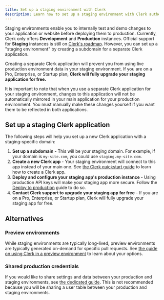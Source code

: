 ```yaml
---
title: Set up a staging environment with Clerk
description: Learn how to set up a staging environment with Clerk authentication.
---
```


Staging environments enable you to internally test and demo changes to your application or website before deploying them to production. Currently, Clerk only offers **Development** and **Production** instances. Official support for **Staging** instances is still on [Clerk's roadmap](https://feedback.clerk.com/roadmap/de417dd1-fa2e-4997-868f-4c9248027e7d). However, you can set up a "staging environment" by creating a subdomain for a separate Clerk application.

Creating a separate Clerk application will prevent you from using live production environment data in your staging environment. If you are on a Pro, Enterprise, or Startup plan, **Clerk will fully upgrade your staging application for free.**

It is important to note that when you use a separate Clerk application for your staging environment, changes to this application will not be automatically mirrored in your main application for your production environment. You must manually make these changes yourself if you want them to be reflected in both applications.

## Set up a staging Clerk application

The following steps will help you set up a new Clerk application with a staging-specific domain:

1. **Set up a subdomain** - This will be your staging domain. For example, if your domain is `my-site.com`, you could use `staging.my-site.com`.
1. **Create a new Clerk app** - Your staging environment will connect to this app instead of your main one. See [the Clerk quickstart guide](/docs/quickstarts/setup-clerk) to learn how to create a Clerk app.
1. **Deploy and configure your staging app's production instance** - Using production API keys will make your staging app more secure. Follow the [Deploy to production](/docs/deployments/overview) guide to do so.
1. **Contact Clerk support to upgrade your staging app for free** - If you are on a Pro, Enterprise, or Startup plan, Clerk will fully upgrade your staging app for free.

## Alternatives

### Preview environments

While staging environments are typically long-lived, preview environments are typically generated on-demand for specific pull requests. See [the guide on using Clerk in a preview environment](/docs/deployments/set-up-preview-environment) to learn about your options.

### Shared production credentials

If you would like to share settings and data between your production and staging environments, see [the dedicated guide](/docs/deployments/staging-alternatives). This is not recommended because you will be sharing a user table between your production and staging environments.
